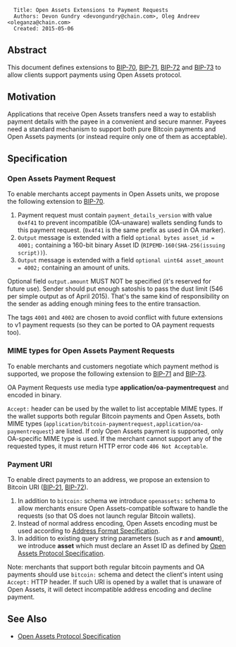 <pre>
  Title: Open Assets Extensions to Payment Requests
  Authors: Devon Gundry <devongundry@chain.com>, Oleg Andreev <oleganza@chain.com>
  Created: 2015-05-06
</pre>

==Abstract==

This document defines extensions to [https://github.com/bitcoin/bips/blob/master/bip-0070.mediawiki BIP-70], [https://github.com/bitcoin/bips/blob/master/bip-0071.mediawiki BIP-71], [https://github.com/bitcoin/bips/blob/master/bip-0072.mediawiki BIP-72] and [https://github.com/bitcoin/bips/blob/master/bip-0073.mediawiki BIP-73] to allow clients support payments using Open Assets protocol.

==Motivation==

Applications that receive Open Assets transfers need a way to establish payment details with the payee in a convenient and secure manner. Payees need a standard mechanism to support both pure Bitcoin payments and Open Assets payments (or instead require only one of them as acceptable).

==Specification==

===Open Assets Payment Request===

To enable merchants accept payments in Open Assets units, we propose the following extension to [https://github.com/bitcoin/bips/blob/master/bip-0070.mediawiki BIP-70].

# Payment request must contain <code>payment_details_version</code> with value <code>0x4f41</code> to prevent incompatible (OA-unaware) wallets sending funds to this payment request. (<code>0x4f41</code> is the same prefix as used in OA marker).
# <code>Output</code> message is extended with a field <code>optional bytes asset_id = 4001;</code> containing a 160-bit binary Asset ID (<code>RIPEMD-160(SHA-256(issuing script))</code>).
# <code>Output</code> message is extended with a field <code>optional uint64 asset_amount = 4002;</code> containing an amount of units.

Optional field <code>output.amount</code> MUST NOT be specified (it's reserved for future use). Sender should put enough satoshis to pass the dust limit (546 per simple output as of April 2015). That's the same kind of responsibility on the sender as adding enough mining fees to the entire transaction.

The tags <code>4001</code> and <code>4002</code> are chosen to avoid conflict with future extensions to v1 payment requests (so they can be ported to OA payment requests too).

===MIME types for Open Assets Payment Requests===

To enable merchants and customers negotiate which payment method is supported, we propose the following extension to [https://github.com/bitcoin/bips/blob/master/bip-0071.mediawiki BIP-71] and [https://github.com/bitcoin/bips/blob/master/bip-0073.mediawiki BIP-73]. 

OA Payment Requests use media type '''application/oa-paymentrequest''' and encoded in binary.

<code>Accept:</code> header can be used by the wallet to list acceptable MIME types. If the wallet supports both regular Bitcoin payments and Open Assets, both MIME types (<code>application/bitcoin-paymentrequest,application/oa-paymentrequest</code>) are listed. If only Open Assets payment is supported, only OA-specific MIME type is used. If the merchant cannot support any of the requested types, it must return HTTP error code <code>406 Not Acceptable</code>.

===Payment URI===

To enable direct payments to an address, we propose an extension to Bitcoin URI ([https://github.com/bitcoin/bips/blob/master/bip-0021.mediawiki BIP-21], [https://github.com/bitcoin/bips/blob/master/bip-0072.mediawiki BIP-72]).

# In addition to <code>bitcoin:</code> schema we introduce <code>openassets:</code> schema to allow merchants ensure Open Assets-compatible software to handle the requests (so that OS does not launch regular Bitcoin wallets).
# Instead of normal address encoding, Open Assets encoding must be used according to [[address-format.mediawiki|Address Format Specification]].
# In addition to existing query string parameters (such as '''r''' and '''amount'''), we introduce '''asset''' which must declare an Asset ID as defined by [[specification.mediawiki|Open Assets Protocol Specification]].

Note: merchants that support both regular bitcoin payments and OA payments should use <code>bitcoin:</code> schema and detect the client's intent using <code>Accept:</code> HTTP header. If such URI is opened by a wallet that is unaware of Open Assets, it will detect incompatible address encoding and decline payment.

==See Also==

* [[specification.mediawiki|Open Assets Protocol Specification]]

